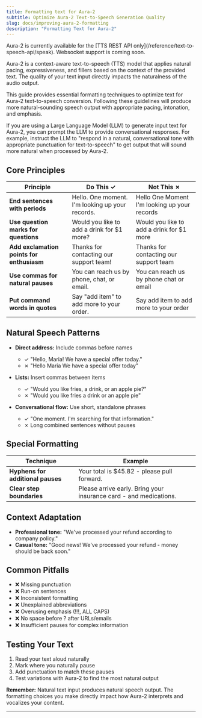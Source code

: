 ```yaml
---
title: Formatting text for Aura-2
subtitle: Optimize Aura-2 Text-to-Speech Generation Quality
slug: docs/improving-aura-2-formatting
description: "Formatting Text for Aura-2"
---
```


<Warning>
Aura-2 is currently available for the [TTS REST API only](/reference/text-to-speech-api/speak). Websocket support is coming soon.
</Warning>

Aura-2 is a context-aware text-to-speech (TTS) model that applies natural pacing, expressiveness, and fillers based on the context of the provided text. The quality of your text input directly impacts the naturalness of the audio output.

This guide provides essential formatting techniques to optimize text for Aura-2 text-to-speech conversion. Following these guidelines will produce more natural-sounding speech output with appropriate pacing, intonation, and emphasis.

<Info title="Note for LLM-Generated Text">
If you are using a Large Language Model (LLM) to generate input text for Aura-2, you can prompt the LLM to provide conversational responses. For example, instruct the LLM to "respond in a natural, conversational tone with appropriate punctuation for text-to-speech" to get output that will sound more natural when processed by Aura-2.
</Info>

## Core Principles

| Principle | Do This ✓ | Not This ✗ |
|-----------|-----------|------------|
| **End sentences with periods** | Hello. One moment. I'm looking up your records. | Hello One Moment I'm looking up your records |
| **Use question marks for questions** | Would you like to add a drink for $1 more? | Would you like to add a drink for $1 more |
| **Add exclamation points for enthusiasm** | Thanks for contacting our support team! | Thanks for contacting our support team |
| **Use commas for natural pauses** | You can reach us by phone, chat, or email. | You can reach us by phone chat or email |
| **Put command words in quotes** | Say "add item" to add more to your order. | Say add item to add more to your order |

## Natural Speech Patterns

- **Direct address:** Include commas before names
  - ✓ "Hello, Maria! We have a special offer today."
  - ✗ "Hello Maria We have a special offer today"

- **Lists:** Insert commas between items
  - ✓ "Would you like fries, a drink, or an apple pie?"
  - ✗ "Would you like fries a drink or an apple pie"

- **Conversational flow:** Use short, standalone phrases
  - ✓ "One moment. I'm searching for that information."
  - ✗ Long combined sentences without pauses

## Special Formatting

| Technique | Example |
|-----------|---------|
| **Hyphens for additional pauses** | Your total is $45.82 - please pull forward. |
| **Clear step boundaries** | Please arrive early. Bring your insurance card - and medications. |

## Context Adaptation

- **Professional tone:** "We've processed your refund according to company policy."
- **Casual tone:** "Good news! We've processed your refund - money should be back soon."

## Common Pitfalls

- ❌ Missing punctuation
- ❌ Run-on sentences
- ❌ Inconsistent formatting
- ❌ Unexplained abbreviations
- ❌ Overusing emphasis (!!!, ALL CAPS)
- ❌ No space before ? after URLs/emails
- ❌ Insufficient pauses for complex information

## Testing Your Text

1. Read your text aloud naturally
2. Mark where you naturally pause
3. Add punctuation to match these pauses
4. Test variations with Aura-2 to find the most natural output


**Remember:** Natural text input produces natural speech output. The formatting choices you make directly impact how Aura-2 interprets and vocalizes your content.

---

